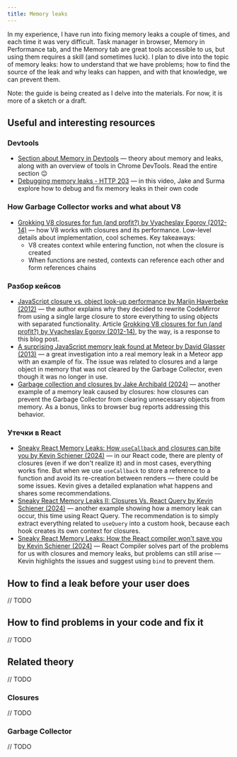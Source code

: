 ```yaml
---
title: Memory leaks
---
```


In my experience, I have run into fixing memory leaks a couple of times, and each time it was very difficult.
Task manager in browser, Memory in Performance tab, and the Memory tab are great tools accessible to us,
but using them requires a skill (and sometimes luck). I plan to dive into the topic of memory leaks:
how to understand that we have problems; how to find the source of the leak and why leaks can happen, and with
that knowledge, we can prevent them.

<Aside type={'caution'} title={'Work in progress'}>
    Note: the guide is being created as I delve into the materials.
    For now, it is more of a sketch or a draft.
</Aside>

## Useful and interesting resources

### Devtools
- [Section about Memory in Devtools](https://developer.chrome.com/docs/devtools/memory-problems/get-started) —
theory about memory and leaks, along with an overview of tools in Chrome DevTools. Read the entire section 😉
- [Debugging memory leaks - HTTP 203](https://www.youtube.com/watch?v=YDU_3WdfkxA) —
in this video, Jake and Surma explore how to debug and fix memory leaks in their own code

### How Garbage Collector works and what about V8
- [Grokking V8 closures for fun (and profit?) by Vyacheslav Egorov (2012-14)](https://mrale.ph/blog/2012/09/23/grokking-v8-closures-for-fun.html) —
how V8 works with closures and its performance. Low-level details about implementation, cool schemes. Key takeaways:
    - V8 creates context while entering function, not when the closure is created
    - When functions are nested, contexts can reference each other and form references chains

### Разбор кейсов
- [JavaScript closure vs. object look-up performance by Marijn Haverbeke (2012)](https://marijnhaverbeke.nl/blog/closure-vs-object-performance.html) —
the author explains why they decided to rewrite CodeMirror from using a single large closure to store everything to
using objects with separated functionality. Article  [Grokking V8 closures for fun (and profit?) by Vyacheslav Egorov (2012-14)](https://mrale.ph/blog/2012/09/23/grokking-v8-closures-for-fun.html), by
the way, is a response to this blog post.
- [A surprising JavaScript memory leak found at Meteor by David Glasser (2013)](https://point.davidglasser.net/2013/06/27/surprising-javascript-memory-leak.html) —
a great investigation into a real memory leak in a Meteor app with an example of fix. The issue was related to
closures and a large object in memory that was not cleared by the Garbage Collector, even though it was no longer in use.
- [Garbage collection and closures by Jake Archibald (2024)](https://jakearchibald.com/2024/garbage-collection-and-closures/) —
another example of a memory leak caused by closures: how closures can prevent the Garbage Collector
from clearing unnecessary objects from memory.
As a bonus, links to browser bug reports addressing this behavior.

### Утечки в React
- [Sneaky React Memory Leaks: How `useCallback` and closures can bite you by Kevin Schiener (2024)](https://www.schiener.io/2024-03-03/react-closures) —
in our React code, there are plenty of closures (even if we don't realize it) and in most cases, everything works fine.
But when we use `useCallback` to store a reference to a function and avoid its re-creation between renders — there could be
some issues. Kevin gives a detailed explanation what happens and shares some recommendations.
- [Sneaky React Memory Leaks II: Closures Vs. React Query by Kevin Schiener (2024)](https://www.schiener.io/2024-05-29/react-query-leaks) —
another example showing how a memory leak can occur, this time using React Query. The recommendation is to simply extract everything related
to `useQuery` into a custom hook, because each hook creates its own context for closures.
- [Sneaky React Memory Leaks: How the React compiler won't save you by Kevin Schiener (2024)](https://www.schiener.io/2024-07-07/react-closures-compiler) —
React Compiler solves part of the problems for us with closures and memory leaks, but problems can still arise
— Kevin highlights the issues and suggest using `bind` to prevent them.

## How to find a leak before your user does
// TODO


## How to find problems in your code and fix it
// TODO


## Related theory
// TODO

### Closures
// TODO


### Garbage Collector
// TODO





